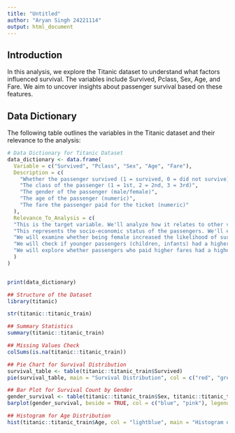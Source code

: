 ---
title: "Untitled"
author: "Aryan Singh 24221114"
output: html_document
---

## Introduction

In this analysis, we explore the Titanic dataset to understand what factors influenced survival. The variables include Survived, Pclass, Sex, Age, and Fare. We aim to uncover insights about passenger survival based on these features.

## Data Dictionary

The following table outlines the variables in the Titanic dataset and their relevance to the analysis:

```{r}
# Data Dictionary for Titanic Dataset
data_dictionary <- data.frame(
  Variable = c("Survived", "Pclass", "Sex", "Age", "Fare"),
  Description = c(
    "Whether the passenger survived (1 = survived, 0 = did not survive)",
    "The class of the passenger (1 = 1st, 2 = 2nd, 3 = 3rd)",
    "The gender of the passenger (male/female)",
    "The age of the passenger (numeric)",
    "The fare the passenger paid for the ticket (numeric)"
  ),
  Relevance_To_Analysis = c(
  "This is the target variable. We'll analyze how it relates to other variables to understand what factors influenced survival.",
  "This represents the socio-economic status of the passengers. We'll explore if passengers in higher classes (1st class) had a better chance of survival.",
  "We will examine whether being female increased the likelihood of survival, as women and children were prioritized for lifeboats.",
  "We will check if younger passengers (children, infants) had a higher survival rate than older passengers.",
  "We will explore whether passengers who paid higher fares had a higher chance of survival, indicating a correlation between class and survival."
  )
)


print(data_dictionary)
```


```{r} 
## Structure of the Dataset
library(titanic)

str(titanic::titanic_train)
```


```{r} 
## Summary Statistics
summary(titanic::titanic_train)
```

```{r} 
## Missing Values Check
colSums(is.na(titanic::titanic_train))
```

```{r} 
## Pie Chart for Survival Distribution
survival_table <- table(titanic::titanic_train$Survived)
pie(survival_table, main = "Survival Distribution", col = c("red", "green"))
```

```{r} 
## Bar Plot for Survival Count by Gender
gender_survival <- table(titanic::titanic_train$Sex, titanic::titanic_train$Survived)
barplot(gender_survival, beside = TRUE, col = c("blue", "pink"), legend = rownames(gender_survival), main = "Survival Count by Gender", xlab = "Gender", ylab = "Count of Passengers")
```

```{r} 
## Histogram for Age Distribution
hist(titanic::titanic_train$Age, col = "lightblue", main = "Histogram of Age", xlab = "Age")
```
